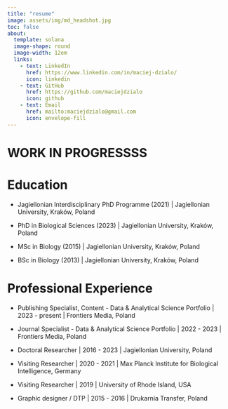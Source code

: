 ```yaml
---
title: "resume"
image: assets/img/md_headshot.jpg
toc: false
about:
  template: solana
  image-shape: round
  image-width: 12em
  links:
    - text: LinkedIn
      href: https://www.linkedin.com/in/maciej-dzialo/
      icon: linkedin
    - text: GitHub
      href: https://github.com/maciejdzialo
      icon: github
    - text: Email
      href: mailto:maciejdzialo@gmail.com
      icon: envelope-fill
---
```


# WORK IN PROGRESSSS

# Education

-   Jagiellonian Interdisciplinary PhD Programme (2021) \| Jagiellonian University, Kraków, Poland

-   PhD in Biological Sciences (2023) \| Jagiellonian University, Kraków, Poland

-   MSc in Biology (2015) \| Jagiellonian University, Kraków, Poland

-   BSc in Biology (2013) \| Jagiellonian University, Kraków, Poland

# Professional Experience

-   Publishing Specialist, Content - Data & Analytical Science Portfolio \| 2023 - present \| Frontiers Media, Poland

-   Journal Specialist - Data & Analytical Science Portfolio \| 2022 - 2023 \| Frontiers Media, Poland

-   Doctoral Researcher \| 2016 - 2023 \| Jagiellonian University, Poland

-   Visiting Researcher \| 2020 - 2021 \| Max Planck Institute for Biological Intelligence, Germany

-   Visiting Researcher \| 2019 \| University of Rhode Island, USA

-   Graphic designer / DTP \| 2015 - 2016 \| Drukarnia Transfer, Poland
